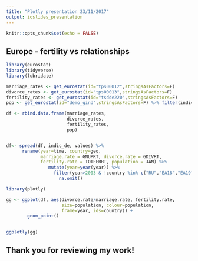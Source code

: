 ```yaml
---
title: "Plotly presentation 23/11/2017"
output: ioslides_presentation
---
```

```r
knitr::opts_chunk$set(echo = FALSE)
```

## Europe - fertility vs relationships

```r
library(eurostat)
library(tidyverse)
library(lubridate)

marriage_rates <- get_eurostat(id="tps00012",stringsAsFactors=F)
divorce_rates <- get_eurostat(id="tps00013",stringsAsFactors=F)
fertility_rates <- get_eurostat(id="tsdde220",stringsAsFactors=F)
pop <- get_eurostat(id="demo_gind",stringsAsFactors=F) %>% filter(indic_de=="JAN")

df <- rbind.data.frame(marriage_rates,
                       divorce_rates,
                       fertility_rates,
                       pop)


df<- spread(df, indic_de, values) %>% 
      rename(year=time, country=geo,
             marriage.rate = GNUPRT, divorce.rate = GDIVRT,
             fertility.rate = TOTFERRT, population = JAN) %>%
                mutate(year=year(year)) %>%
                  filter(year>2003 & !country %in% c("RU","EA18","EA19", "EU27", "EU28")) %>%
                    na.omit()

library(plotly)

gg <- ggplot(df, aes(divorce.rate/marriage.rate, fertility.rate,
                     size=population, colour=population,
                     frame=year, ids=country)) +
        geom_point()
  

ggplotly(gg)

```

## Thank you for reviewing my work!